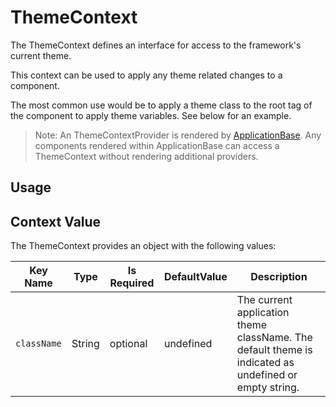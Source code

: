 
# ThemeContext

The ThemeContext defines an interface for access to the framework's current theme.

This context can be used to apply any theme related changes to a component.

The most common use would be to apply a theme class to the root tag of the component to apply theme variables. See below for an example.


> Note: An ThemeContextProvider is rendered by [ApplicationBase](/components/terra-application/application/reference/components/application-base).
> Any components rendered within ApplicationBase can access a ThemeContext without rendering additional providers.

## Usage

<ThemedComponent description="This example pulls the current theme from the theme context and adds the theme class name to apply theme variables." isExpanded />

## Context Value

The ThemeContext provides an object with the following values:

|Key Name|Type|Is Required|DefaultValue|Description|
|---|---|---|---|---|
|`className`|String|optional|undefined|The current application theme className. The default theme is indicated as undefined or empty string.|
